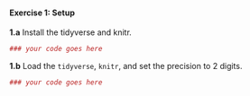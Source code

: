 #### Exercise 1: Setup

__1.a__ Install the tidyverse and knitr.

```r

### your code goes here

```

__1.b__ Load the `tidyverse`, `knitr`, and set the precision to 2 digits.

```r

### your code goes here

```
